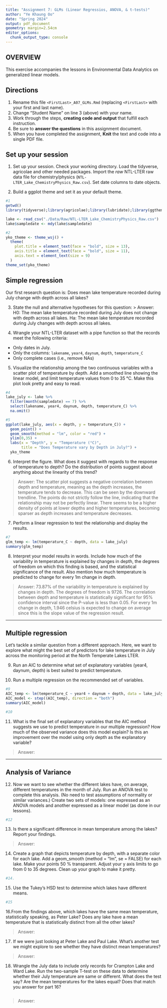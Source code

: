 ```yaml
---
title: "Assignment 7: GLMs (Linear Regressios, ANOVA, & t-tests)"
author: "Ye Khaung Oo"
date: "Spring 2024"
output: pdf_document
geometry: margin=2.54cm
editor_options: 
  chunk_output_type: console
---
```


## OVERVIEW

This exercise accompanies the lessons in Environmental Data Analytics on generalized linear models. 

## Directions
1. Rename this file `<FirstLast>_A07_GLMs.Rmd` (replacing `<FirstLast>` with your first and last name).
2. Change "Student Name" on line 3 (above) with your name.
3. Work through the steps, **creating code and output** that fulfill each instruction.
4. Be sure to **answer the questions** in this assignment document.
5. When you have completed the assignment, **Knit** the text and code into a single PDF file.


## Set up your session 
1. Set up your session. Check your working directory. Load the tidyverse, agricolae and other needed packages. Import the *raw* NTL-LTER raw data file for chemistry/physics (`NTL-LTER_Lake_ChemistryPhysics_Raw.csv`). Set date columns to date objects.

2. Build a ggplot theme and set it as your default theme.

```r
#1
getwd()
library(tidyverse);library(agricolae);library(lubridate);library(ggthemes)

lake <- read_csv("./Data/Raw/NTL-LTER_Lake_ChemistryPhysics_Raw.csv")
lake$sampledate <- mdy(lake$sampledate)

#2
yko_theme <- theme_wsj() +
  theme(
    plot.title = element_text(face = "bold", size = 13),
    axis.title = element_text(face = "bold", size = 11),
    axis.text = element_text(size = 9)
  )
theme_set(yko_theme)
```

## Simple regression
Our first research question is: Does mean lake temperature recorded during July change with depth across all lakes?

3. State the null and alternative hypotheses for this question:
> Answer:
H0: The mean lake temperature recorded during July does not change with depth across all lakes.
Ha: The mean lake temperature recorded during July changes with depth across all lakes.


4.  Wrangle your NTL-LTER dataset with a pipe function so that the records meet the following criteria: 
 * Only dates in July. 
 * Only the columns: `lakename`, `year4`, `daynum`, `depth`, `temperature_C`
 * Only complete cases (i.e., remove NAs)

5. Visualize the relationship among the two continuous variables with a scatter plot of temperature by depth. Add a smoothed line showing the linear model, and limit temperature values from 0 to 35 °C. Make this plot look pretty and easy to read.

```r
#4
lake_july <- lake %>%
  filter(month(sampledate) == 7) %>%
  select(lakename, year4, daynum, depth, temperature_C) %>%
  na.omit()

#5
ggplot(lake_july, aes(x = depth, y = temperature_C)) +
  geom_point() +
  geom_smooth(method = "lm", color = "red") +
  ylim(0,35) +
  labs(x = "Depth", y = "Temperature (°C)",
       title = "Does Temperature vary by Depth in July?") +
  yko_theme

```


6. Interpret the figure. What does it suggest with regards to the response of temperature to depth? Do the distribution of points suggest about anything about the linearity of this trend?

> Answer: The scatter plot suggests a negative correlation between depth and temperature, meaning as the depth increases, the temperature tends to decrease. This can be seen by the downward trendline. The points do not strictly follow the line, indicating that the relationship may not be perfectly linear. There seems to be a higher density of points at lower depths and higher temperatures, becoming sparser as depth increases and temperature decreases.


7. Perform a linear regression to test the relationship and display the results.

```r

#7
glm_temp <- lm(temperature_C ~ depth, data = lake_july)
summary(glm_temp)

```


8. Interpret your model results in words. Include how much of the variability in temperature is explained by changes in depth, the degrees of freedom on which this finding is based, and the statistical significance of the result. Also mention how much temperature is predicted to change for every 1m change in depth. 

> Answer: 73.87% of the variability in temperature is explained by changes in depth. The degrees of freedom is 9726. The correlation between depth and temperature is statistically significant for 95% confidence interval since the P-value is less than 0.05. For every 1m change in depth, 1.946 celsius is expected to change on average since this is the slope value of the regression result.


---

## Multiple regression
Let's tackle a similar question from a different approach. Here, we want to explore what might the best set of predictors for lake temperature in July across the monitoring period at the North Temperate Lakes LTER. 


9. Run an AIC to determine what set of explanatory variables (year4, daynum, depth) is best suited to predict temperature.

10. Run a multiple regression on the recommended set of variables. 

```r
#9
AIC_temp <- lm(temperature_C ~ year4 + daynum + depth, data = lake_july)
AIC_model <- step((AIC_temp), direction = "both")
summary(AIC_model)

#10


```

11. What is the final set of explanatory variables that the AIC method suggests we use to predict temperature in our multiple regression? How much of the observed variance does this model explain? Is this an improvement over the model using only depth as the explanatory variable?

> Answer: 



---
## Analysis of Variance

12. Now we want to see whether the different lakes have, on average, different temperatures in the month of July. Run an ANOVA test to complete this analysis. (No need to test assumptions of normality or similar variances.) Create two sets of models: one expressed as an ANOVA models and another expressed as a linear model (as done in our lessons).

```r
#12


```

13. Is there a significant difference in mean temperature among the lakes? Report your findings. 

> Answer: 



14. Create a graph that depicts temperature by depth, with a separate color for each lake. Add a geom_smooth (method = "lm", se = FALSE) for each lake. Make your points 50 % transparent. Adjust your y axis limits to go from 0 to 35 degrees. Clean up your graph to make it pretty. 

```r
#14.


```

15. Use the Tukey's HSD test to determine which lakes have different means.

```r
#15


```

16.From the findings above, which lakes have the same mean temperature, statistically speaking, as Peter Lake? Does any lake have a mean temperature that is statistically distinct from all the other lakes?

>Answer:

 

17. If we were just looking at Peter Lake and Paul Lake. What's another test we might explore to see whether they have distinct mean temperatures? 

>Answer: 



18. Wrangle the July data to include only records for Crampton Lake and Ward Lake. Run the two-sample T-test on these data to determine whether their July temperature are same or different. What does the test say? Are the mean temperatures for the lakes equal? Does that match you answer for part 16?

```r

```

>Answer: 

